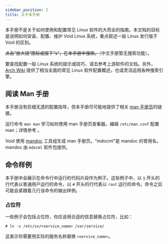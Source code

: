 ```yaml
---
sidebar_position: 2
title: 关于本手册
---
```



本手册不是关于如何使用和配置常见 Linux 软件的大而全的指南。本文档的目标是说明如何安装、配置、维护 Void Linux 系统，重点叙述一般 Linux 发行版于 Void 的区别。

~~点击“放大镜”图标或按下“s”，在本手册中搜索。~~（中文手册暂无搜索功能）。

要查找配置一般 Linux 系统的提示或技巧，请去参考上游软件的文档。另外，[Arch Wiki](https://wiki.archlinux.org/) 提供了相当全面的常见 Linux 软件配置概述，也请灵活运用各种搜索引擎。

## 阅读 Man 手册

本手册没有巨细无遗的配置指导，但本手册尽可能地提供了相关 [man 手册页](https://man.voidlinux.org/)的链接。

运行命令 `man man` 学习如何使用 <Man to="man/1" /> man 手册页查看器。编辑 `/etc/man.conf` 配置 man；详情参考 <Man to="man.conf/5" />。

Void 使用 [mandoc](https://mandoc.bsd.lv/) 工具组生成 man 手册页。“mdocml”是 mandoc 的曾用名，mandoc 由 `mdocml` 软件包提供。

## 命令样例

本手册中会展示在命令行中运行的代码片段作为例子。这些例子中，以 `$` 开头的行代表以普通用户运行的命令，以 `#` 开头的行代表以 `root` 运行的命令。命令之后可能会紧跟着几行该命令的输出样例。

### 占位符

一些例子会包括占位符，你应该用合适的信息替换占位符，比如：

```
# ln -s /etc/sv/<service_name> /var/service/
```

这表示你需要用实际的服务名称替换 `<service_name>`。
